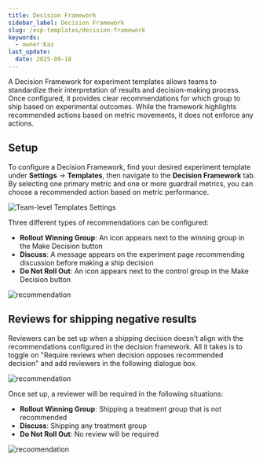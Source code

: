 ```yaml
---
title: Decision Framework
sidebar_label: Decision Framework
slug: /exp-templates/decision-framework
keywords:
  - owner:Kaz
last_update:
  date: 2025-09-18
---
```


A Decision Framework for experiment templates allows teams to standardize their interpretation of results and decision-making process. Once configured, it provides clear recommendations for which group to ship based on experimental outcomes. While the framework highlights recommended actions based on metric movements, it does not enforce any actions.

## Setup

To configure a Decision Framework, find your desired experiment template under **Settings** → **Templates**, then navigate to the **Decision Framework** tab. By selecting one primary metric and one or more guardrail metrics, you can choose a recommended action based on metric performance.

![Team-level Templates Settings](/images/templates/df_setup_3.png)

Three different types of recommendations can be configured:

- **Rollout Winning Group**: An icon appears next to the winning group in the Make Decision button
- **Discuss**: A message appears on the experiment page recommending discussion before making a ship decision
- **Do Not Roll Out**: An icon appears next to the control group in the Make Decision button

![recommendation](/images/templates/df_icon.png)

## Reviews for shipping negative results
Reviewers can be set up when a shipping decision doesn't align with the recommendations configured in the decision framework. All it takes is to toggle on "Require reviews when decision opposes recommended decision" and add reviewers in the following dialogue box.

![recommendation](/images/templates/df_review.png)

Once set up, a reviewer will be required in the following situations: 
- **Rollout Winning Group**: Shipping a treatment group that is not recommended
- **Discuss**: Shipping any treatment group
- **Do Not Roll Out**: No review will be required

![recoomendation](/images/templates/df_ship_review_2.png)
